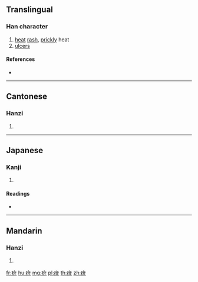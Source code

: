 {{character info/new}}
==Translingual==

===Han character===
{{Han char|rn=104|rad=疒|as=08|sn=13|four=00111|canj=KLMY|ids=⿸疒非}}

# [[heat]] [[rash]], [[prickly]] heat
# [[ulcer]]s

====References====
* {{Han ref|kx=0774.330|dkj=22252|dj=1185.190|hdz=42679.070|uh=75F1|ud=30193|bh=B7F3|bd=47091}}

----

==Cantonese==

===Hanzi===
{{yue-hanzi|jyut=[[fai2]], [[fai6]], [[fei2]]|y=fai2, fai6, fei2}}

# {{defn|lang=yue|sort=疒08}}

----

==Japanese==

===Kanji===
{{ja-kanji|grade=|rs=疒08}}

# {{defn|lang=ja|sort=疒08}}

====Readings====
* {{ja-readings|on=[[ひ]] (hi), [[び]] (bi), [[はい]] (hai), [[ばい]] (bai)|kun=|nanori=}}

----

==Mandarin==

===Hanzi===
{{cmn-hanzi|pin=[[fèi]] ([[fei4]])|wg=fei<sup>4</sup>}}

# {{defn|lang=cmn|sort=疒08}}

[[fr:痱]]
[[hu:痱]]
[[mg:痱]]
[[pl:痱]]
[[th:痱]]
[[zh:痱]]
